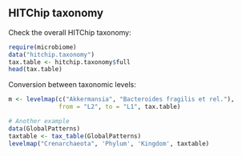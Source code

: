 ## HITChip taxonomy

Check the overall HITChip taxonomy:

```r
require(microbiome)
data("hitchip.taxonomy")
tax.table <- hitchip.taxonomy$full
head(tax.table)
```

Conversion between taxonomic levels:

```r
m <- levelmap(c("Akkermansia", "Bacteroides fragilis et rel."), 
              from = "L2", to = "L1", tax.table)

# Another example
data(GlobalPatterns)
taxtable <- tax_table(GlobalPatterns)
levelmap("Crenarchaeota", 'Phylum', 'Kingdom', taxtable)
```


